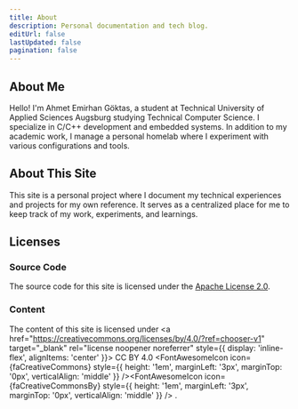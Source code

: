```yaml
---
title: About
description: Personal documentation and tech blog.
editUrl: false
lastUpdated: false
pagination: false
---
```



## About Me

Hello! I'm Ahmet Emirhan Göktas, a student at Technical University of Applied Sciences Augsburg studying Technical Computer Science. I specialize in C/C++ development and embedded systems. In addition to my academic work, I manage a personal homelab where I experiment with various configurations and tools.

## About This Site

This site is a personal project where I document my technical experiences and projects for my own reference. It serves as a centralized place for me to keep track of my work, experiments, and learnings.


## Licenses

### Source Code

The source code for this site is licensed under the <a href="https://github.com/InfinitePain/docs/blob/main/LICENSE" target="_blank" rel="license noopener noreferrer">Apache License 2.0</a>.

### Content

The content of this site is licensed under
<a href="https://creativecommons.org/licenses/by/4.0/?ref=chooser-v1" target="_blank" rel="license noopener noreferrer" style={{ display: 'inline-flex', alignItems: 'center' }}> CC BY 4.0 <FontAwesomeIcon icon={faCreativeCommons} style={{ height: '1em', marginLeft: '3px', marginTop: '0px', verticalAlign: 'middle' }} /><FontAwesomeIcon icon={faCreativeCommonsBy} style={{ height: '1em', marginLeft: '3px', marginTop: '0px', verticalAlign: 'middle' }} /></a>
.
